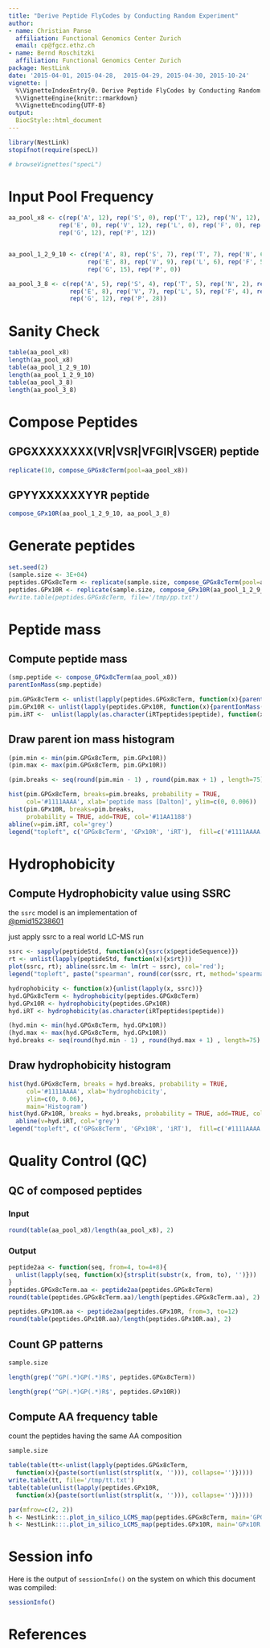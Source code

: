 ```yaml
---
title: "Derive Peptide FlyCodes by Conducting Random Experiment"
author: 
- name: Christian Panse
  affiliation: Functional Genomics Center Zurich
  email: cp@fgcz.ethz.ch
- name: Bernd Roschitzki
  affiliation: Functional Genomics Center Zurich
package: NestLink
date: '2015-04-01, 2015-04-28,  2015-04-29, 2015-04-30, 2015-10-24'
vignette: |
  %\VignetteIndexEntry{0. Derive Peptide FlyCodes by Conducting Random Experiment}
  %\VignetteEngine{knitr::rmarkdown}
  %\VignetteEncoding{UTF-8}
output:
  BiocStyle::html_document
---
```



<script type="text/javascript"
  src="http://cdn.mathjax.org/mathjax/latest/MathJax.js?config=TeX-AMS-MML_HTMLorMML">
</script>



```r
library(NestLink)
stopifnot(require(specL))

# browseVignettes("specL")
```

# Input Pool Frequency

```r
aa_pool_x8 <- c(rep('A', 12), rep('S', 0), rep('T', 12), rep('N', 12), rep('Q', 12), rep('D', 8), 
              rep('E', 0), rep('V', 12), rep('L', 0), rep('F', 0), rep('Y', 8), rep('W', 0), 
              rep('G', 12), rep('P', 12))


aa_pool_1_2_9_10 <- c(rep('A', 8), rep('S', 7), rep('T', 7), rep('N', 6), rep('Q', 6), rep('D', 8), 
                      rep('E', 8), rep('V', 9), rep('L', 6), rep('F', 5), rep('Y', 9), rep('W', 6), 
                      rep('G', 15), rep('P', 0))

aa_pool_3_8 <- c(rep('A', 5), rep('S', 4), rep('T', 5), rep('N', 2), rep('Q', 2), rep('D', 8), 
                 rep('E', 8), rep('V', 7), rep('L', 5), rep('F', 4), rep('Y', 6), rep('W', 4), 
                 rep('G', 12), rep('P', 28))

```


# Sanity Check

```r
table(aa_pool_x8)
length(aa_pool_x8)
table(aa_pool_1_2_9_10)
length(aa_pool_1_2_9_10)
table(aa_pool_3_8)
length(aa_pool_3_8)
```

# Compose Peptides

## GPGXXXXXXXX(VR|VSR|VFGIR|VSGER) peptide

```r
replicate(10, compose_GPGx8cTerm(pool=aa_pool_x8))
```


## GPYYXXXXXXYYR peptide

```r
compose_GPx10R(aa_pool_1_2_9_10, aa_pool_3_8)
```


# Generate peptides
```r
set.seed(2)
(sample.size <- 3E+04)
peptides.GPGx8cTerm <- replicate(sample.size, compose_GPGx8cTerm(pool=aa_pool_x8))
peptides.GPx10R <- replicate(sample.size, compose_GPx10R(aa_pool_1_2_9_10, aa_pool_3_8))
#write.table(peptides.GPGx8cTerm, file='/tmp/pp.txt')
```

# Peptide mass
## Compute peptide mass

```r
(smp.peptide <- compose_GPGx8cTerm(aa_pool_x8))
parentIonMass(smp.peptide)

pim.GPGx8cTerm <- unlist(lapply(peptides.GPGx8cTerm, function(x){parentIonMass(x)}))
pim.GPx10R <- unlist(lapply(peptides.GPx10R, function(x){parentIonMass(x)}))
pim.iRT <-  unlist(lapply(as.character(iRTpeptides$peptide), function(x){parentIonMass(x)}))

```


## Draw parent ion mass histogram

```r
(pim.min <- min(pim.GPGx8cTerm, pim.GPx10R))
(pim.max <- max(pim.GPGx8cTerm, pim.GPx10R))

(pim.breaks <- seq(round(pim.min - 1) , round(pim.max + 1) , length=75))

hist(pim.GPGx8cTerm, breaks=pim.breaks, probability = TRUE, 
     col='#1111AAAA', xlab='peptide mass [Dalton]', ylim=c(0, 0.006))
hist(pim.GPx10R, breaks=pim.breaks,
     probability = TRUE, add=TRUE, col='#11AA1188')
abline(v=pim.iRT, col='grey')
legend("topleft", c('GPGx8cTerm', 'GPx10R', 'iRT'),  fill=c('#1111AAAA', '#11AA1133', 'grey'))
``` 

# Hydrophobicity

## Compute Hydrophobicity value using SSRC 

the `ssrc` model is an implementation of  
[@pmid15238601](http://www.ncbi.nlm.nih.gov/pubmed/15238601)

just apply ssrc to a real world LC-MS run
```r
ssrc <- sapply(peptideStd, function(x){ssrc(x$peptideSequence)})
rt <- unlist(lapply(peptideStd, function(x){x$rt}))
plot(ssrc, rt); abline(ssrc.lm <- lm(rt ~ ssrc), col='red'); 
legend("topleft", paste("spearman", round(cor(ssrc, rt, method='spearman'),2)))
```

```r
hydrophobicity <- function(x){unlist(lapply(x, ssrc))}
hyd.GPGx8cTerm <- hydrophobicity(peptides.GPGx8cTerm)
hyd.GPx10R <- hydrophobicity(peptides.GPx10R)
hyd.iRT <- hydrophobicity(as.character(iRTpeptides$peptide))

(hyd.min <- min(hyd.GPGx8cTerm, hyd.GPx10R))
(hyd.max <- max(hyd.GPGx8cTerm, hyd.GPx10R))
hyd.breaks <- seq(round(hyd.min - 1) , round(hyd.max + 1) , length=75)
```


## Draw hydrophobicity histogram 

```r
hist(hyd.GPGx8cTerm, breaks = hyd.breaks, probability = TRUE, 
     col='#1111AAAA', xlab='hydrophobicity', 
     ylim=c(0, 0.06),
     main='Histogram')
hist(hyd.GPx10R, breaks = hyd.breaks, probability = TRUE, add=TRUE, col='#11AA1188')
  abline(v=hyd.iRT, col='grey')
legend("topleft", c('GPGx8cTerm', 'GPx10R', 'iRT'),  fill=c('#1111AAAA', '#11AA1133', 'grey'))
```

# Quality Control (QC)
## QC of composed peptides
### Input 

```r
round(table(aa_pool_x8)/length(aa_pool_x8), 2)
```

### Output

```r
peptide2aa <- function(seq, from=4, to=4+8){
  unlist(lapply(seq, function(x){strsplit(substr(x, from, to), '')}))
}
peptides.GPGx8cTerm.aa <- peptide2aa(peptides.GPGx8cTerm)
round(table(peptides.GPGx8cTerm.aa)/length(peptides.GPGx8cTerm.aa), 2)
```

```r
peptides.GPx10R.aa <- peptide2aa(peptides.GPx10R, from=3, to=12)
round(table(peptides.GPx10R.aa)/length(peptides.GPx10R.aa), 2)
```

## Count GP patterns
```r
sample.size 

length(grep('^GP(.*)GP(.*)R$', peptides.GPGx8cTerm))

length(grep('^GP(.*)GP(.*)R$', peptides.GPx10R))
```


## Compute AA frequency table

count the peptides having the same AA composition

```r
sample.size 

table(table(tt<-unlist(lapply(peptides.GPGx8cTerm, 
  function(x){paste(sort(unlist(strsplit(x, ''))), collapse='')}))))
write.table(tt, file='/tmp/tt.txt')
table(table(unlist(lapply(peptides.GPx10R, 
  function(x){paste(sort(unlist(strsplit(x, ''))), collapse='')}))))
```


```r
par(mfrow=c(2, 2))
h <- NestLink:::.plot_in_silico_LCMS_map(peptides.GPGx8cTerm, main='GPGx8cTerm')
h <- NestLink:::.plot_in_silico_LCMS_map(peptides.GPx10R, main='GPx10R')
```

# Session info

Here is the output of `sessionInfo()` on the system on which this
document was compiled:

```r
sessionInfo()
```

# References
